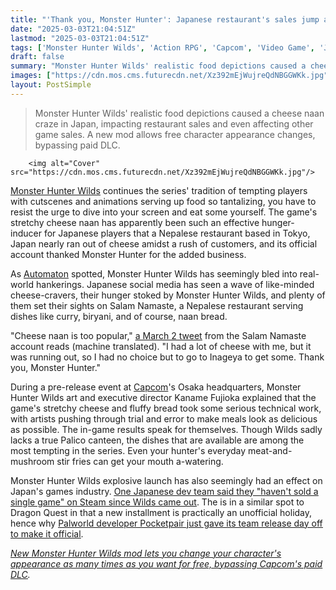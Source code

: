 ```yaml
---
title: "'Thank you, Monster Hunter': Japanese restaurant's sales jump after Monster Hunter Wilds gives millions of players a hankering for stretchy cheese"
date: "2025-03-03T21:04:51Z"
lastmod: "2025-03-03T21:04:51Z"
tags: ['Monster Hunter Wilds', 'Action RPG', 'Capcom', 'Video Game', 'Japan', 'Social Media', 'Food', 'Mod']
draft: false
summary: "Monster Hunter Wilds' realistic food depictions caused a cheese naan craze in Japan, impacting restaurant sales and even affecting other game sales.  A new mod allows free character appearance changes, bypassing paid DLC."
images: ["https://cdn.mos.cms.futurecdn.net/Xz392mEjWujreQdNBGGWKk.jpg"]
layout: PostSimple
---
```

> Monster Hunter Wilds' realistic food depictions caused a cheese naan craze in Japan, impacting restaurant sales and even affecting other game sales.  A new mod allows free character appearance changes, bypassing paid DLC.


        <img alt="Cover" src="https://cdn.mos.cms.futurecdn.net/Xz392mEjWujreQdNBGGWKk.jpg"/>
        
[<u>Monster Hunter Wilds</u>](https://www.gamesradar.com/games/monster-hunter/monster-hunter-wilds-guide/) continues the series' tradition of tempting players with cutscenes and animations serving up food so tantalizing, you have to resist the urge to dive into your screen and eat some yourself. The game's stretchy cheese naan has apparently been such an effective hunger-inducer for Japanese players that a Nepalese restaurant based in Tokyo, Japan nearly ran out of cheese amidst a rush of customers, and its official account thanked Monster Hunter for the added business.

As [<u>Automaton</u>](https://automaton-media.com/en/news/monster-hunter-wilds-causes-sales-of-actual-cheese-naan-to-skyrocket-in-japan-as-food-cutscenes-drive-players-into-cheese-craving-crisis/) spotted, Monster Hunter Wilds has seemingly bled into real-world hankerings. Japanese social media has seen a wave of like-minded cheese-cravers, their hunger stoked by Monster Hunter Wilds, and plenty of them set their sights on Salam Namaste, a Nepalese restaurant serving dishes like curry, biryani, and of course, naan bread.

"Cheese naan is too popular," [<u>a March 2 tweet</u>](https://x.com/salamnamaste01/status/1896188428393537908) from the Salam Namaste account reads (machine translated). "I had a lot of cheese with me, but it was running out, so I had no choice but to go to Inageya to get some. Thank you, Monster Hunter."

During a pre-release event at [Capcom](https://www.gamesradar.com/tag/capcom/)'s Osaka headquarters, Monster Hunter Wilds art and executive director Kaname Fujioka explained that the game's stretchy cheese and fluffy bread took some serious technical work, with artists pushing through trial and error to make meals look as delicious as possible. The in-game results speak for themselves. Though Wilds sadly lacks a true Palico canteen, the dishes that are available are among the most tempting in the series. Even your hunter's everyday meat-and-mushroom stir fries can get your mouth a-watering.

Monster Hunter Wilds explosive launch has also seemingly had an effect on Japan's games industry. [<u>One Japanese dev team said they "haven't sold a single game" on Steam since Wilds came out</u>](https://www.gamesradar.com/games/monster-hunter/monster-hunter-wilds-might-be-a-bit-too-popular-as-one-indie-dev-says-their-sales-totally-flatlined-around-the-action-rpgs-launch-we-havent-sold-a-single-game/). The is in a similar spot to Dragon Quest in that a new installment is practically an unofficial holiday, hence why [<u>Palworld developer Pocketpair just gave its team release day off to make it official</u>](https://www.google.com/search?q=site%3Agamesradar.com+palworld+monster+hunter&sca_esv=74940b13bb8c626e&rlz=1C1CHBF_enUS878US878&sxsrf=AHTn8zpFd_bLhbidTQ7uC28-z340RxTQyA%3A1741034717939&ei=3RTGZ4aLOa7iwN4P2_m18AQ&ved=0ahUKEwjG7Z3f4-6LAxUuMdAFHdt8DU4Q4dUDCBA&uact=5&oq=site%3Agamesradar.com+palworld+monster+hunter&gs_lp=Egxnd3Mtd2l6LXNlcnAiK3NpdGU6Z2FtZXNyYWRhci5jb20gcGFsd29ybGQgbW9uc3RlciBodW50ZXJI9xxQ5ARYjRxwAXgAkAEAmAFBoAGxCqoBAjI0uAEDyAEA-AEBmAIAoAIAmAMAiAYBkgcAoAe4CA&sclient=gws-wiz-serp).

[<u><em>New Monster Hunter Wilds mod lets you change your character's appearance as many times as you want for free, bypassing Capcom's paid DLC</em></u>](https://www.gamesradar.com/games/monster-hunter/new-monster-hunter-wilds-mod-lets-you-change-your-characters-appearance-as-many-times-as-you-want-for-free-bypassing-capcoms-paid-dlc/)*.*
        
